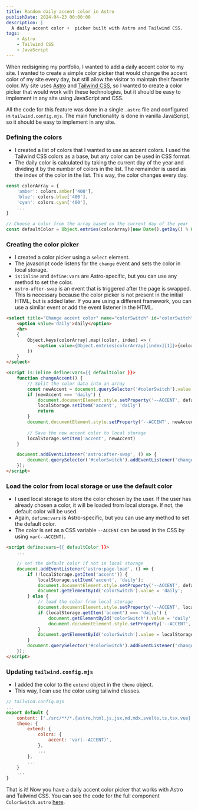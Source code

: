 ```yaml
---
title: Random daily accent color in Astro
publishDate: 2024-04-23 00:00:00
description: |
  A daily accent color +  picker built with Astro and Tailwind CSS.
tags:
    - Astro
    - Tailwind CSS
    - JavaScript
---
```


When redisigning my portfolio, I wanted to add a daily accent color to my site. I wanted to create a simple color picker that would change the accent color of my site every day, but still allow the visitor to maintain their favorite color. My site uses [Astro](https://astro.build/) and [Tailwind CSS](https://tailwindcss.com/), so I wanted to create a color picker that would work with these technologies, but it should be easy to implement in any site using JavaScript and CSS.

All the code for this feature was done in a single `.astro` file and configured in `tailwind.config.mjs`. The main functionality is done in vanilla JavaScript, so it should be easy to implement in any site. 

### Defining the colors
- I created a list of colors that I wanted to use as accent colors. I used the Tailwind CSS colors as a base, but any color can be used in CSS format.
- The daily color is calculated by taking the current day of the year and dividing it by the number of colors in the list. The remainder is used as the index of the color in the list. This way, the color changes every day.
```js
const colorArray = {
    'amber': colors.amber['400'],
    'blue': colors.blue['400'],
    'cyan': colors.cyan['400'],
    ...
}

// Choose a color from the array based on the current day of the year
const defaultColor = Object.entries(colorArray)[new Date().getDay() % Object.keys(colorArray).length][1]
```

### Creating the color picker
- I created a color picker using a `select` element.
- The javascript code listens for the `change` event and sets the color in local storage.
- `is:inline` and `define:vars` are Astro-specific, but you can use any method to set the color.
- `astro-after-swap` is an event that is triggered after the page is swapped. This is necessary because the color picker is not present in the initial HTML, but is added later. If you are using a different framework, you can use a similar event or add the event listener in the HTML.

```html
<select title="Change accent color" name="colorSwitch" id="colorSwitch" class="bg-transparent">
    <option value='daily'>daily</option>
    <hr>
    {
        Object.keys(colorArray).map((color, index) => (
            <option value={Object.entries(colorArray)[index][1]}>{color}</option>
        ))
    }
</select>

<script is:inline define:vars={{ defaultColor }}>
    function changeAccent() {
        // Split the color data into an array
        const newAccent = document.querySelector('#colorSwitch').value
        if (newAccent === 'daily') {
            document.documentElement.style.setProperty('--ACCENT', defaultColor)
            localStorage.setItem('accent', 'daily')
            return
        } 
        document.documentElement.style.setProperty('--ACCENT', newAccent)
        
        // Save the new accent color to local storage
        localStorage.setItem('accent', newAccent)
    }

    document.addEventListener('astro:after-swap', () => {
        document.querySelector('#colorSwitch').addEventListener('change', changeAccent)
    });
</script>
```

### Load the color from local storage or use the default color
- I used local storage to store the color chosen by the user. If the user has already chosen a color, it will be loaded from local storage. If not, the default color will be used.
- Again, `define:vars` is Astro-specific, but you can use any method to set the default color.
- The color is set as a CSS variable `--ACCENT` can be used in the CSS by using `var(--ACCENT)`.
```html
<script define:vars={{ defaultColor }}>
    ...

	// set the default color if not in local storage
	document.addEventListener('astro:page-load', () => {
		if (!localStorage.getItem('accent')) {
			localStorage.setItem('accent', 'daily');
			document.documentElement.style.setProperty('--ACCENT', defaultColor);
            document.getElementById('colorSwitch').value = 'daily';
		} else {
            // load the color from local storage
			document.documentElement.style.setProperty('--ACCENT', localStorage.getItem('accent'));
            if (localStorage.getItem('accent') === 'daily') {
                document.getElementById('colorSwitch').value = 'daily';
    			document.documentElement.style.setProperty('--ACCENT', defaultColor);
            }
            document.getElementById('colorSwitch').value = localStorage.getItem('accent');
		}
        document.querySelector('#colorSwitch').addEventListener('change', changeAccent)
	});
</script>
```

### Updating `tailwind.config.mjs`
- I added the color to the `extend` object in the `theme` object.
- This way, I can use the color using tailwind classes.
```js
// tailwind.config.mjs
...
export default {
	content: ['./src/**/*.{astro,html,js,jsx,md,mdx,svelte,ts,tsx,vue}'],
	theme: {
		extend: {
			colors: {
				accent: 'var(--ACCENT)',
			},
            ...
        },
        ...
    }
    ...
}
```

That is it! Now you have a daily accent color picker that works with Astro and Tailwind CSS. You can see the code for the full component `ColorSwitch.astro` [here](https://github.com/kaischuygon/kaischuygon.github.io/blob/8523b4038d302ada8421aa01d84b91d01975764b/src/components/ColorSwitch.astro).
